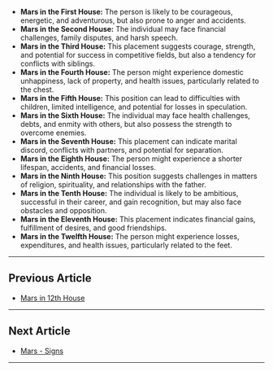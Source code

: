 * **Mars in the First House:** The person is likely to be courageous, energetic, and adventurous, but also prone to anger and accidents.
* **Mars in the Second House:** The individual may face financial challenges, family disputes, and harsh speech.
* **Mars in the Third House:** This placement suggests courage, strength, and potential for success in competitive fields, but also a tendency for conflicts with siblings.
* **Mars in the Fourth House:** The person might experience domestic unhappiness, lack of property, and health issues, particularly related to the chest.
* **Mars in the Fifth House:** This position can lead to difficulties with children, limited intelligence, and potential for losses in speculation.
* **Mars in the Sixth House:** The individual may face health challenges, debts, and enmity with others, but also possess the strength to overcome enemies.
* **Mars in the Seventh House:** This placement can indicate marital discord, conflicts with partners, and potential for separation.
* **Mars in the Eighth House:** The person might experience a shorter lifespan, accidents, and financial losses.
* **Mars in the Ninth House:** This position suggests challenges in matters of religion, spirituality, and relationships with the father.
* **Mars in the Tenth House:** The individual is likely to be ambitious, successful in their career, and gain recognition, but may also face obstacles and opposition.
* **Mars in the Eleventh House:** This placement indicates financial gains, fulfillment of desires, and good friendships.
* **Mars in the Twelfth House:** The person might experience losses, expenditures, and health issues, particularly related to the feet.

---

## Previous Article
- [Mars in 12th House](/blogs-md/0603_Mars_in_Houses/060312_Mars_in_12th_House.mdx)

---

## Next Article
- [Mars - Signs](/blogs-md/0603_Mars_in_Houses/0603002_mars_sign.mdx)

---
